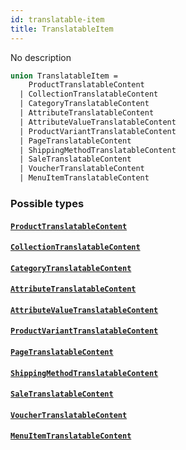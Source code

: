 ```yaml
---
id: translatable-item
title: TranslatableItem
---
```


No description

```graphql
union TranslatableItem =
    ProductTranslatableContent
  | CollectionTranslatableContent
  | CategoryTranslatableContent
  | AttributeTranslatableContent
  | AttributeValueTranslatableContent
  | ProductVariantTranslatableContent
  | PageTranslatableContent
  | ShippingMethodTranslatableContent
  | SaleTranslatableContent
  | VoucherTranslatableContent
  | MenuItemTranslatableContent
```

### Possible types

#### [`ProductTranslatableContent`](/developer/api-reference/objects/product-translatable-content)

#### [`CollectionTranslatableContent`](/developer/api-reference/objects/collection-translatable-content)

#### [`CategoryTranslatableContent`](/developer/api-reference/objects/category-translatable-content)

#### [`AttributeTranslatableContent`](/developer/api-reference/objects/attribute-translatable-content)

#### [`AttributeValueTranslatableContent`](/developer/api-reference/objects/attribute-value-translatable-content)

#### [`ProductVariantTranslatableContent`](/developer/api-reference/objects/product-variant-translatable-content)

#### [`PageTranslatableContent`](/developer/api-reference/objects/page-translatable-content)

#### [`ShippingMethodTranslatableContent`](/developer/api-reference/objects/shipping-method-translatable-content)

#### [`SaleTranslatableContent`](/developer/api-reference/objects/sale-translatable-content)

#### [`VoucherTranslatableContent`](/developer/api-reference/objects/voucher-translatable-content)

#### [`MenuItemTranslatableContent`](/developer/api-reference/objects/menu-item-translatable-content)
